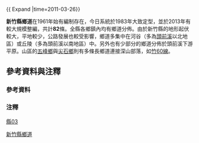 {{ Expand |time=2011-03-26}}
{{For|新竹縣鄉道起終點地名及里程資訊|新竹縣鄉道列表}} 

'''新竹縣鄉道'''在1961年始有編制存在{{r|gazette1966hc|group=參}}，今日系統於1983年大致定型{{r|thb60|group=參}}，並於2013年有較大規模整編，共計'''82'''條{{r|roadmap|group=參}}。全縣各鄉鎮內均有鄉道分佈。由於新竹縣的地形起伏較大，平地較少，公路發展也較受影響，鄉道多集中在河谷（多為[[頭前溪|頭前溪]]以北地區）或丘陵（多為頭前溪以南地區）中。另外也有少部分的鄉道分佈於頭前溪下游平原。山區的[[五峰鄉_(台灣)|五峰鄉]]與[[尖石鄉|尖石鄉]]則有多條長鄉道連接深山部落，如[[竹60線|竹60線]]{{r|hc60}}。{{r|map|group=參}}

== 參考資料與注釋 ==
=== 參考資料 ===
{{reflist|group="參"|refs=

<ref name="gazette1966hc">{{cite web|url=http://gaz.ncl.edu.tw/detail.jsp?sysid=E0921726 |title=公告臺灣省縣鄉道及專用公路路線-{里程表}-（續） |accessdate=2011-03-25 |date=1966-08-11 |work=政府公報資訊網 |publisher=臺灣省政府}}</ref>

<ref name="thb60">{{cite web|url=http://www.thb.gov.tw/TM/Menus/Menu09/main0903/chap_2.pdf |title=公路總局六十年專刊 |accessdate=2011-03-25 |date=2006-08-01 |publisher=公路總局 |deadurl=yes |archiveurl=https://web.archive.org/web/20140309183509/http://www.thb.gov.tw/TM/Menus/Menu09/main0903/chap_2.pdf |archivedate=2014-03-09 }}</ref>

<ref name="roadmap">{{cite web|url=http://publicworks.hsinchu.gov.tw/zh-tw/Event/BulletinDetail/47527/?page=7  |title=新竹縣國省縣鄉道路圖 |accessdate=2014-10-09 |date=2013-05-21 |publisher=新竹縣政府工務處}}</ref>

<ref name="map">{{cite web |url=http://www.thb.gov.tw/TM/Menus/Menu02/main0207.aspx |title=公路系統經都市計畫區位圖 |accessdate=2011-03-25 |date=2011-01-12 |publisher=公路總局 |deadurl=yes |archiveurl=https://web.archive.org/web/20110320112938/http://www.thb.gov.tw/TM/Menus/Menu02/main0207.aspx |archivedate=2011-03-20 }}</ref>

}}

=== 注釋 ===
{{reflist|refs=

<ref name="hc60">竹60線從尖石到新光部落長度達47.614公里（全臺第二，僅次於[[投89線|投89線]]）、高低落差達1300餘公尺（全臺第一）。</ref>

}}

{{新竹縣鄉道}}
{{台灣鄉道}}

[[分類:台灣鄉道|縣03]]
[[Category:新竹縣鄉道|]]